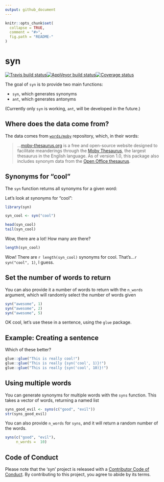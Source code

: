 ```yaml
---
output: github_document
---
```


<!-- README.md is generated from README.Rmd. Please edit that file -->

```r
knitr::opts_chunk$set(
  collapse = TRUE,
  comment = "#>",
  fig.path = "README-"
)
```

# syn

[![Travis build status](https://travis-ci.org/ropenscilabs/syn.svg?branch=master)](https://travis-ci.org/ropenscilabs/syn)[![AppVeyor build status](https://ci.appveyor.com/api/projects/status/github/ropenscilabs/syn?branch=master&svg=true)](https://ci.appveyor.com/project/ropenscilabs/syn)[![Coverage status](https://codecov.io/gh/ropenscilabs/syn/branch/master/graph/badge.svg)](https://codecov.io/github/ropenscilabs/syn?branch=master)

The goal of `syn` is to provide two main functions:

- `syn`, which generates synonyms
- `ant`, which generates antonyms

(Currently only `syn` is working, `ant`, will be developed in the future.)

## Where does the data come from?

The data comes from [`words/moby`](https://github.com/words/moby) repository, which, in their words:

> ...[moby-thesaurus.org](http://moby-thesaurus.org) is a free and
open-source website designed to facilitate meanderings through the [Moby
Thesaurus](http://en.wikipedia.org/wiki/Moby_Project#Thesaurus), the largest
thesaurus in the English language. As of version 1.0, this package also includes
synonym data from the [Open Office thesaurus](http://goo.gl/UGBfHI).

## Synonyms for "cool"

The `syn` function returns all synonyms for a given word:

Let's look at synonyms for "cool":

```r
library(syn)

syn_cool <- syn("cool")

head(syn_cool)
tail(syn_cool)
```

Wow, there are a lot! How many are there?

```r
length(syn_cool)
```

Wow! There are `r length(syn_cool)` synonyms for cool. That's...`r syn("cool", 1)`, I guess.

## Set the number of words to return

You can also provide it a number of words to return with the `n_words` argument, which will randomly select the number of words given

```r
syn("awesome", 1)
syn("awesome", 2)
syn("awesome", 5)
```

OK cool, let's use these in a sentence, using the `glue` package. 

## Example: Creating a sentence

Which of these better?

```r

glue::glue("This is really cool!")
glue::glue("This is really {syn('cool', 1)}!")
glue::glue("This is really {syn('cool', 10)}!")
```

## Using multiple words

You can generate synonyms for multiple words with the `syns` function. This takes a vector of words, returning a named list

```r
syns_good_evil <- syns(c("good", "evil"))
str(syns_good_evil)
```

You can also provide `n_words` for `syns`, and it will return a random number of the words.

```r
syns(c("good", "evil"),
     n_words =  10)
```

## Code of Conduct

Please note that the 'syn' project is released with a [Contributor Code of Conduct](CODE_OF_CONDUCT.md). By contributing to this project, you agree to abide by its terms.
